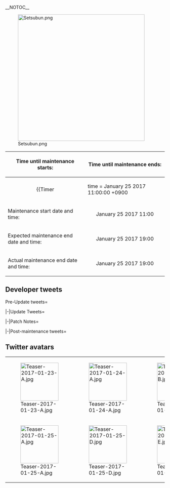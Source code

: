 __NOTOC__
<div style="float:right">{{Edit|Partials/Updates/2017 January 25th}}</div>
{{clear}}
[[File:Setsubun.png|center|400px]]
{| class="wikitable"
!Time until maintenance starts:
!Time until maintenance ends:
|-
| align="center" |
{{Timer
|time = January 25 2017 11:00:00 +0900
|style = font-weight:bold;
|endClass = Maintstarts
|endText = '''Maintenance has begun.'''}}
| align="center" |
{{Timer
|time = January 25 2017 19:00:00 +0900
|style = font-weight:bold;
|endClass = Maintends
|endText = '''Maintenance has ended.'''}}
|-
! scope="row" | Maintenance start date and time:
| align="center" | January 25 2017 11:00
|-
! scope="row" | Expected maintenance end date and time:
| align="center" | January 25 2017 19:00
|-
! scope="row" | Actual maintenance end date and time:
| align="center" | January 25 2017 19:00
|}
{{:Partials/Updates/2017_January_25th/Content|thread=true}}

==Developer tweets==
<tabber>Pre-Update tweets=
{{MultiTweet
|MultiTweetID = preUpdate
|color = #ace
|title = Pre Update

|link01 = https://twitter.com/KanColle_STAFF/status/821153969271472129
|JP01 = 現在「艦これ」運営鎮守府では、次回「艦これ」稼働全サーバ群共通メンテナンス＆アップデートの実施準備を進めています。次回のメンテナンス＆アップデートは、【1/25(水)】に実施させて頂く予定です。提督の皆さん、ご留意頂けますと幸いです。
|EN01 = KanColle Development is currently under preparation for the next maintenance and update, which will take place on January 25th. Wednesday. Admirals, please be advised
|TL01 = [[User:Shinhwalee|Shinhwalee]]

|link02 = https://twitter.com/KanColle_STAFF/status/821516484539092993
|JP02 = 「艦これ」次回稼働全サーバ群共通メンテナンス＆アップデートは、来週水曜日【1/25(水)】に実施予定です。次回のメンテナンスに伴うアップデートでは、節分関連の季節家具、及び艦娘「節分mode」も期間限定実装予定です。少しだけお楽しみに！
|EN02 = The next KanColle Maintenance & Update will take place next week Wednesday, January 25th. In this Update, Setsubun mode Furniture will become available and Ship Girls will also go into Setsubun mode. Please look forward to it!
|TL02 = [[User:Shinhwalee|Shinhwalee]]

|link03 = https://twitter.com/KanColle_STAFF/status/822242902269014016
|JP03 = 次回「艦これ」稼働全サーバ群共通メンテナンス＆アップデートは、【1/25(水)】の実施を予定しています。同メンテナンスに伴うアップデートでは、【母港最大拡張枠】の拡大(※装備保有枠も拡張されます)も実施予定です。
|EN03 = The next KanColle Maintenance & Update is scheduled for next Wednesday, January 25th. In this Maintenance and Update, the maximum Ship slots (along with maximum equipment slots) cap will be raised. 
|TL03 = [[User:Shinhwalee|Shinhwalee]]

|link04 = https://twitter.com/KanColle_STAFF/status/822980486645489664
|JP04 = 次回の「艦これ」稼働全サーバ群共通メンテナンス＆アップデートは、【1/25(水) AM11:00】より実施させて頂く予定です。作業完了は同日【19:00】を予定しています。提督の皆さん、お手数をお掛けします。ご協力、どうぞよろしくお願い致します！
|EN04 = The next KanColle Maintenance & Update is scheduled for Wednesday January 25th, starting from 11:00 AM. The estimated maintenance end time is expected to be 19:00. Admirals, we are sorry for the inconvenience and thank you for your cooperation!
|TL04 = [[User:Shinhwalee|Shinhwalee]]

|link05 = 
|JP05 = 
|EN05 =
|TL05 = 

|link06 = 
|JP06 = 
|EN06 = 
|TL06 = 

|link07 = 
|JP07 = 
|EN07 = 
|TL07 = 

|link08 = 
|JP08 = 
|EN08 = 
|TL08 = 

|link09 = 
|JP09 = 
|EN09 = 
|TL09 = 

|link10 = 
|JP10 = 
|EN10 = 
|TL10 =

|link11 = 
|JP11 = 
|EN11 = 
|TL11 = 
}}

|-|Update Tweets=
{{MultiTweet
|MultiTweetID = Update
|color = #ace
|title = Update

|link01 = 
|JP01 = 
|EN01 = 
|TL01 = 

|link02 = 
|JP02 = 
|EN02 = 
|TL02 = 

|link03 = 
|JP03 = 
|EN03 = 
|TL03 = 

|link04 = 
|JP04 = 
|EN04 = 
|TL04 = 
}}

|-|Patch Notes=
{{MultiTweet
|MultiTweetID = patch
|color = #ace
|title = Patch notes

|link01 = https://twitter.com/KanColle_STAFF/status/824181790415917056
|JP01 = 本日実施の「艦これ」稼働全サーバ群メンテナンスに伴う、アップデート情報をお知らせしていきます。

01▼艦娘「節分ボイス」の期間限定実装
新規40余隻計150隻規模の艦娘に「節分ボイス」が期間限定実装されます！節分の季節の艦娘たち、引き続きどうぞよろしくお願い致します！
|EN01 = 01 Kanmusu Setsubun Seasonal Voiceline Update: With 40 new ships receiving Setsubun seasonal voicelines, total of 150 ship girls will be receiving Setsubun seasonal voicelines.
|TL01 = [[User:Shinhwalee|Shinhwalee]]

|link02 = https://twitter.com/KanColle_STAFF/status/824182548423213058
|JP02 = 02▼【新任務】の実装
節分期間特別限定任務を含む、【新任務】計三種が実装されます。
●節分特別出撃：制海権を確保せよ！
●精鋭「第八駆逐隊」突入せよ！　他
※特注家具職人や家具「節分の原稿机」、補強増設も獲得可能！
※各任務の受諾にはトリガーとなる条件達成が必要です。
|EN02 = 02 Along with Setsubun Limited-time Quests, there will be total of 3 New Quests implemented in this update
- Setsubun Special Sortie: Ensure the Naval Supremacy!
- Elite 8th DD Division, Sortie!
Furniture Fairy, Setsubun Table, and Reinforcement Expansion are available from the new quests
All quests require certain Pre-requisite quests to open
|TL02 = [[User:Shinhwalee|Shinhwalee]]

|link03 = https://twitter.com/KanColle_STAFF/status/824183589025828869
|JP03 = 03▼【演習】新マッチングシステムの搭載
一日二回の演習相手を抽出する「演習」マッチング方式を更新実装、新マッチングシステムを搭載しました。次回以降、
●(新式)演習艦隊【第一群】
●(新式)演習艦隊【第二群】
●(旧式)全体
上記三種類の抽出方式を任意に選択可能です。
|EN03 = 03 PvP New Matching System Implementation
We have implemented a new system which extracts PvP opponent twice per day
(NEW) PvP Fleet (1st Group)
(NEW) PvP Fleet (Group 2)
(Old Ver.) WHOLE
The method of extraction can be selected upon your own pereferences.
preferences*
|TL03 = [[User:Shinhwalee|Shinhwalee]]

|link04 = https://twitter.com/KanColle_STAFF/status/824184269870342144
|JP04 = 04▼【演習】新マッチングシステムの補足 1/3
●(旧式) 全体
従来通りの方式で、演習相手が抽出されます。
●(新式) 演習艦隊【第二群】
演習相手の新しい抽出型式です。全体からではなく、より演習に適した演習艦隊母集団の中から演習相手が抽出されます。
|EN04 = 04 PvP New Matching System's Supplementation 1/3
* (Old) Whole
PvP opponents will be extracted by the previous method
*(NEW) PvP Fleet (Group 2)
This is a new way of extraction for your PvP Fleet. Instead from the whole, Fleets are more suitable to be a PvP Opponent will be chosen out of a pool
|TL04 = [[User:Shinhwalee|Shinhwalee]]

|link05 = https://twitter.com/KanColle_STAFF/status/824184923368095745
|JP05 = 05▼【演習】新マッチングシステムの補足 2/3
●演習艦隊【第一群】(新式)
演習相手の新しい抽出型式です。第二群(新式)より、やや手強く、しかし勝利した場合はより効果的な演習が可能な、演習艦隊母集団第一群の中から演習候補がマッチングされます。
|EN05 = 05 PvP New Matching System Supplementation 2/3
*PvP Fleet (1st Group) (NEW)
This is a new PvP Opponent Fleet Extraction Method
They are more stronger than Group 2 (NEW), but if you are able to obtain victory, it will result in a more effective PvP fleet being extracted from the 1st Group
|TL05 = [[User:Shinhwalee|Shinhwalee]]

|link06 = https://twitter.com/KanColle_STAFF/status/824185255238180864
|JP06 = 06▼【演習】新マッチングシステムの補足 3/3
※演習相手の更新は一日二回、現在は03:00と15:00に実施しています。
※演習相手抽出型式の選択は、次回演習更新の【2時間前まで】変更可能です。
※演習艦隊【第一群/第二群】の抽出方式は、今後更新する場合があります。
|EN06 = 06 PvP New Matching System Supplementation 3/3
Currently PvP Opponents reset twice per day, at 03:00 and 15:00.
*The PvP Opponent Extraction Selection can only be selected 2 hrs before the next reset.
*The Extraction Method of First Group and Second Group may be Updated in the future
|TL06 = [[User:Shinhwalee|Shinhwalee]]

|link07 = https://twitter.com/KanColle_STAFF/status/824185544733237249
|JP07 = 07▼【母港最大拡張枠】の拡張
艦隊母港の「艦娘」運用拡張枠が、現在の310隻から最大【320隻】に拡張されます。　※艦隊母港を拡張すると「装備」保有数枠も自動的に(+40個/1回)拡張されます。
|EN07 = 07 Naval Base Maximum Capacity Increase. Max Ship Slots will be increased from 310 to 320, and further increase of 40+ Equipment Slots
|TL07 = [[User:Shinhwalee|Shinhwalee]]

|link08 = https://twitter.com/KanColle_STAFF/status/824186127955480580
|JP08 = 08▼新家具の実装＆【家具屋さん】お品書きの更新 1/2
「家具屋さん」のお品書きが更新され、下記の「節分家具」を含む新旧季節家具などが実装されます。
・節分の壁紙 new!
・節分「豆まき」セット　・大人の節分セット　・おしゃれな格子窓
|EN08 = 08 New Furniture Update 1/2<br>
Setsubun wallpaper (NEW)<br>
Setsubun Throwing Bean Set<br>
Setsubun Set for Adults<br>
Stylish Latticed Windows<br>
|TL08 = [[User:Shinhwalee|Shinhwalee]]

|link09 = https://twitter.com/KanColle_STAFF/status/824186506730438656
|JP09 = 09▼新家具の実装と【家具屋さん】お品書きの更新 2/2
「家具屋さん」のお品書きが更新され、新キッチンや二月中旬の準備家具を含む新旧季節家具が実装されます。
・恵方巻のキッチン new!
・「セッツブーン」掛け軸 new! 
・お菓子作りの壁紙
・チョコレートキッチン
|EN09 = 09 New Furnitures 2/2<br>
Maki Kitchen (NEW)<br>
Setsubun Wall Scroll (NEW)<br>
Cookies Wallpaper<br>
Chocolate Kitchen<br>
|TL09 = [[User:Shinhwalee|Shinhwalee]]

|link10 = https://twitter.com/KanColle_STAFF/status/824186969622249473
|JP10 = 10▼駆逐艦「Libeccio」がカレー洋リランカ島沖で邂逅可能に
海外生まれの駆逐艦「Libeccio」が、西方海域：カレー洋リランカ島沖【深海東洋艦隊漸減作戦】において邂逅可能になります。
まだ、同艦を保有していない提督方は、ぜひ彼女との邂逅を！
|EN10 = 10 Libeccio is now available as a Drop in World 4-5
|TL10 = [[User:Shinhwalee|Shinhwalee]]

|link11 = https://twitter.com/KanColle_STAFF/status/824187520976097281
|JP11 = 11▼【大型艦建造】で重巡洋艦「Zara」が建造可能に
重巡洋艦「Zara」が特定条件下において【大型艦建造】で建造可能になります。
※ある2隻の艦娘のどちらかが秘書艦を務めている必要があります。
※重すぎず軽すぎない資源投入も重要です。
※大型艦建造は余裕のある時に！
|EN11 = 11 Italian CA Zara is now available to be built via LSC
* 1 of 2 required ship must be flagship when being attempted to be built
* Requires you to have good moderate recipe without too much investment of resources
* Do LSC only when you can afford it!
|TL11 = [[User:Shinhwalee|Shinhwalee]]

|link12 = https://twitter.com/KanColle_STAFF/status/824188668323708930
|JP12 = 12▼「風雲」に【節分mode】期間限定実装
駆逐艦「風雲」に季節限定艦娘グラフィックが実装されます。
【節分mode】の夕雲型駆逐艦「風雲」、彼女とリンクした特別節分家具「節分の原稿机」も同時実装、本日実装された前述の【節分特別任務】で獲得可能です！
|EN12 = 12 Kazagumo Setsubun limited-time Seasonal CG mode. You can also obtain the furniture [Setsubun Table] linked to her via Setsubun Special Quest
|TL12 = [[User:Shinhwalee|Shinhwalee]]

|link13 = https://twitter.com/KanColle_STAFF/status/824188919336026115
|JP13 = 13▼「明石」に【節分mode】期間限定実装
工作艦「明石」及び「明石改」に季節限定艦娘グラフィックが実装されます。【節分mode】の工作艦、差分ではありますが「明石」、そして恵方巻を持つ「明石改」、それぞれにご用意。節分の季節の工作艦も、どうぞよろしくお願い致します！
|EN13 = 13 Akashi Setsubun Seasonal CG mode (Normal + Kai)
|TL13 = [[User:Shinhwalee|Shinhwalee]]

|link14 = https://twitter.com/KanColle_STAFF/status/824189411252404224
|JP14 = 14▼「浦波」に【節分mode】期間限定実装
特改I型駆逐艦「浦波」に季節限定艦娘グラフィックが実装されます。
【節分mode】の特型駆逐艦「浦波」、気合いをいれて抜錨します！全ての特型駆逐艦と共に、節分の季節もどうぞよろしくお願い致します！
|EN14 = 14 Uranami Setsubun Seasonal CG mode
|TL14 = [[User:Shinhwalee|Shinhwalee]]

|link15 = https://twitter.com/KanColle_STAFF/status/824190613360930817
|JP15 = 15▼「Commandant Teste」に【節分mode】期間限定実装
海外生まれの水上機母艦「Commandant Teste」に季節限定艦娘グラフィック実装です。【節分mode】の水上機母艦、差分ではありますが伝統の節分、参加致します！
C'est la vie！
|EN15 = 15 Commandant Teste Setsubun Seasonal CG mode
|TL15 = [[User:Shinhwalee|Shinhwalee]]

|link16 = https://twitter.com/KanColle_STAFF/status/824191332952457216
|JP16 = 16▼駆逐艦「荒潮」改二改装の実装
朝潮型駆逐艦「荒潮」のさらなる改装(改造)が、高い練度で可能となります！
※同改装後の「大発動艇」等の運用が可能です。
※同改装には、改装設計図が必要です。
※「荒潮改二」には、一部母港/戦闘ボイス等も更新実装されます。
|EN16 = 16 Arashio Kai Ni Update
Arashio is able to become Kai Ni with high level requirement
She is able to equip Daihatsu Landing Craft after becoming K2
Blueprint is required
Arashio K2 will also have her own exclusive new voicelines
|TL16 = [[User:Shinhwalee|Shinhwalee]]

|link17 = 
|JP17 = 
|EN17 = 
|TL17 = 

|link18 = 
|JP18 = 
|EN18 = 
|TL18 = 

|link19 = 
|JP19 = 
|EN19 = 
|TL19 = 

|link20 = 
|JP20 = 
|EN20 = 
|TL20 = 

|link21 = 
|JP21 = 
|EN21 = 
|TL21 = 

|link22 = 
|JP22 = 
|EN22 = 
|TL22 = 

|link23 = 
|JP23 = 
|EN23 = 
|TL23 = 

|link24 = 
|JP24 = 
|EN24 = 
|TL24 = 

|link25 = 
|JP25 = 
|EN25 = 
|TL25 = 

|link26 = 
|JP26 = 
|EN26 = 
|TL26 = 

|link27 = 
|JP27 = 
|EN27 = 
|TL27 = 

|link28 = 
|JP28 = 
|EN28 = 
|TL28 = 

|link29 = 
|JP29 = 
|EN29 = 
|TL29 = 

|link30 = 
|JP30 = 
|EN30 = 
|TL30 = 
}}

|-|Post-maintenance tweets=
{{MultiTweet
|MultiTweetID = postmaint
|color = #ace
|title = Post-maintenance tweets

|link01 = https://twitter.com/KanColle_STAFF/status/824192066318204929
|JP01 = 本日実施「艦これ」稼働全サーバ群共通メンテナンス＆アップデート、予定より少し早く【18:55】には、全てのサーバ群の作業を完了、同再開放を開始できる見込みです。提督の皆さん、ご協力ありがとうございました。もう少しだけお待ち頂けますと幸いです。
|EN01 = servers are up
|TL01 = [[User:Shinhwalee|Shinhwalee]]

|link02 = https://twitter.com/KanColle_STAFF/status/824193841767055360
|JP02 = 本日実施の「艦これ」稼働全サーバ群共通メンテナンス＆アップデートは全作業完了、各サーバ群の開放を開始しました！　メンテナンス直後は接続が集中します。少し時間をおいて「艦これ」に再接続して頂けますと幸いです。
提督の皆さん、お待たせ致しました…節分の「艦これ」にようこそ！
|EN02 = 
|TL02 = 

|link03 = https://twitter.com/KanColle_STAFF/status/824202800603111424
|JP03 = 【新演習マッチング実装】の補足です。
※演習更新の【2時間前まで】選択を変更可能です。次回以降のマッチングに反映されていきます。
※実装行程上アプデ直後の今回のみ、初期化されたマッチングとなっています。次回更新までに【全体】を選んだ場合、従来通りのマッチングとなります。
|EN03 = 
|TL03 = 

|link04 = 
|JP04 = 
|EN04 = 
|TL04 = 

|link05 = 
|JP05 = 
|EN05 = 
|TL05 = 

|link06 = 
|JP06 = 
|EN06 = 
|TL06 = 

|link07 = 
|JP07 = 
|EN07 = 
|TL07 = 

|link08 = 
|JP08 = 
|EN08 = 
|TL08 = 

|link09 = 
|JP09 = 
|EN09 = 
|TL09 = 

|link10 = 
|JP10 = 
|EN10 = 
|TL10 =
|link11 = 
|JP11 = 
|EN11 = 
|TL11 = 

|link12 = 
|JP12 = 
|EN12 = 
|TL12 = 

|link13 = 
|JP13 = 
|EN13 = 
|TL13 = 

|link14 = 
|JP14 = 
|EN14 = 
|TL14 = 

|link15 = 
|JP15 = 
|EN15 = 
|TL15 = 

|link16 = 
|JP16 = 
|EN16 = 
|TL16 = 

|link17 = 
|JP17 = 
|EN17 = 
|TL17 = 

|link18 = 
|JP18 = 
|EN18 = 
|TL18 = 

|link19 = 
|JP19 = 
|EN19 = 
|TL19 = 

|link20 = 
|JP20 = 
|EN20 = 
|TL20 = 

|link21 = 
|JP21 = 
|EN21 = 
|TL21 = 

|link22 = 
|JP22 = 
|EN22 = 
|TL22 = 

|link23 = 
|JP23 = 
|EN23 = 
|TL23 = 

|link24 = 
|JP24 = 
|EN24 = 
|TL24 = 

|link25 = 
|JP25 = 
|EN25 = 
|TL25 = 

|link26 = 
|JP26 = 
|EN26 = 
|TL26 = 

|link27 = 
|JP27 = 
|EN27 = 
|TL27 = 

|link28 = 
|JP28 = 
|EN28 = 
|TL28 = 

|link29 = 
|JP29 = 
|EN29 = 
|TL29 = 

|link30 = 
|JP30 = 
|EN30 = 
|TL30 = 
}}
</tabber>

==Twitter avatars==
{| class="wikitable"
| style="width:120px;" | [[File:Teaser-2017-01-23-A.jpg|120px]]
| style="width:120px;" | [[File:Teaser-2017-01-24-A.jpg|120px]]
| style="width:120px;" | [[File:Teaser-2017-01-25-B.jpg|120px]]
| style="width:120px;" | [[File:Teaser-2017-01-25-C.jpg|120px]]
|-
| style="width:120px;" | [[File:Teaser-2017-01-25-A.jpg|120px]]
| style="width:120px;" | [[File:Teaser-2017-01-25-D.jpg|120px]]
| style="width:120px;" | [[File:Teaser-2017-01-25-E.jpg|120px]]
| style="width:120px;" | 
|}